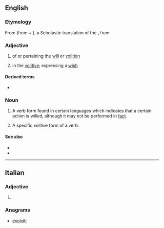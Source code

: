 ==English==

===Etymology===
From {{etyl|ML.|en}} {{m|la|volitivus|}} (from {{m|la|volo|volo|want}} + {{m|la|-ivus}}), a Scholastic translation of the {{cog|grc|θελητικός|}}, from {{m|grc|θέλησις||a will, a willing}}

===Adjective===
{{en-adj|-}}

# of or pertaining the [[will]] or [[volition]]
# {{lb|en|grammar}} in the [[#Noun|volitive]]; expressing a [[wish]]

====Derived terms====
* {{l|en|volitivity}}

===Noun===
{{en-noun|~}}

# {{lb|en|uncountable|linguistics}} A verb form found in certain languages which indicates that a certain action is willed, although it may not be performed in [[fact]].
# {{lb|en|linguistics}} A specific volitive form of a verb.

====See also====
* {{l|en|mode}}
* {{l|en|desiderative}}

----

==Italian==

===Adjective===
{{head|it|adjective form}}

# {{inflection of|it|volitivo||f|p}}

===Anagrams===
* [[evolviti#Italian|evolviti]]